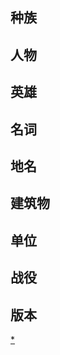 {{CGroupH|name=Warcraft|desc=魔兽系列}}<noinclude>[[Category:电子游戏公共转换组模板|{{SUBPAGENAME}}]][[Category:魔兽系列|*]]

== 种族 ==
</noinclude>
{{CItem|zh-cn:暗夜精灵;zh-hant:夜精靈;|original=Nightelf}}
{{CItem|zh-cn:地精;zh-hant:哥布林;|original=Goblin}}
{{CItem|zh-cn:天灾;zh-hant:天譴;|original=Scourge}}
{{CItem|zh-cn:娜迦;zh-hant:那迦;|original=Naga}}
{{CItem|zh-cn:燃烧军团;zh-hant:灼炎軍團;|original=Burning Legion}}
{{CItem|zh-cn:哨兵;zh-hant:鐵衛;|original=Nightelf Sentry}}
{{CItem|zh-cn:牛头人;zh-hant:戰牛族;|original=Tauren}}
{{CItem|zh-cn:巨魔;zh-hant:食人妖;|original=Troll}}
<noinclude>

== 人物 ==
</noinclude>
{{CItem|zh-cn:阿达尔;zh-hant:阿達歐;|original=A'dal}}
{{CItem|zh-cn:艾萨斯;zh-hant:埃薩;|original=Aethas}}
{{CItem|zh-cn:亚历山德罗斯;zh-hant:亞歷山卓斯;|original=Alexandros}}
{{CItem|zh-cn:阿莱克斯塔萨;zh-hant:雅立史卓莎;|original=Alextrasza}}
{{CItem|zh-cn:奥尔加隆;zh-hant:艾爾加隆;|original=Algalon}}
{{CItem|zh-cn:奥蕾莉亚;zh-hant:艾蘭里亞;|original=Alleria}}
{{CItem|zh-cn:阿纳克洛斯;zh-hant:安納克羅斯;|original=Anachronos}}
{{CItem|zh-cn:安纳斯特里亚;zh-hant:安納斯提安;|original=Anasterian}}	
{{CItem|zh-cn:安度因;zh-hant:安杜因;|original=Anduin}}
{{CItem|zh-cn:阿尔萨斯;zh-hant:阿薩斯;|original=Arthas}}
{{CItem|zh-cn:巴纳扎尔;zh-hant:巴納札爾;|original=Balnazzar}}
{{CItem|zh-cn:布罗尔·熊皮;zh-hant:布洛·熊皮;|original=Broll Bearmantle}}
{{CItem|zh-cn:巴德;zh-hant:霸德;|original=Budd}}
{{CItem|zh-cn:凯雷斯特拉兹;zh-hant:凱雷斯塔茲;|original=Caelestrasz}}
{{CItem|zh-cn:古加尔;zh-hant:丘加利;|original=Cho'gall}}
{{CItem|zh-cn:达里安;zh-hant:达瑞安;|original=Darion}}
{{CItem|zh-cn:达尔坎;zh-hant:達克汗;|original=Dar'Khan}}
{{CItem|zh-cn:毁灭之锤;zh-hant:末日鎚;|original=Doomhammer}}
{{CItem|zh-cn:德拉希尔;zh-hant:崔希爾;|original=Drathir}}
{{CItem|zh-cn:杜隆坦;zh-hant:杜洛坦;|original=Durotan}}
{{CItem|zh-cn:艾露恩;zh-hant:伊露恩;|original=Elune}}
{{CItem|zh-cn:迦拉克隆;zh-hant:葛拉克朗;|original=Galakrond}}
{{CItem|zh-cn:加尔鲁什;zh-hant:卡爾洛斯;|original=Garrosh}}
{{CItem|zh-cn:格雷迈恩;zh-hant:葛雷邁恩;|original=Greymane}}
{{CItem|zh-cn:格罗姆;zh-hant:葛羅;|original=Grom}}
{{CItem|zh-cn:格罗玛什;zh-hant:葛羅瑪許;|original=Grommash}}
{{CItem|zh-cn:格鲁尔;zh-hant:戈魯爾;|original=Gruul}}
{{CItem|zh-cn:哈杜伦;zh-hant:赫杜倫;|original=Halduron}}
{{CItem|zh-cn:哈杜伦·明翼;zh-hant:赫杜倫·亮翼;|original=Halduron Brightwing}}
{{CItem|zh-cn:海里昂;zh-hant:海萊恩;|original=Halion}}
{{CItem|zh-cn:地狱咆哮;zh-hant:地獄吼;|original=Hellscream}}
{{CItem|zh-cn:吉安娜;zh-hant:珍娜;|original=Jaina}}
{{CItem|zh-cn:迦洛德;zh-hant:亞羅德;|original=Jarod}}
{{CItem|zh-cn:乔拉德·迈斯;zh-hant:喬洛德·麥斯;|original=Jorad Mace}}
{{CItem|zh-cn:卡扎克;zh-hant:卡札克;|original=Kazzak}}
{{CItem|zh-cn:克尔苏加德;zh-hant:科爾蘇加德;|original=Kel'thuzad}}
{{CItem|zh-cn:库尔迪拉;zh-hant:寇爾提拉;|original=Koltira}}
{{CItem|zh-cn:克莱奥斯特拉兹;zh-hant:考雷斯塔茲;|original=Korialstrasz}}
{{CItem|zh-cn:克拉苏斯;zh-hant:卡薩斯;|original=Krasus}}
{{CItem|zh-cn:莉莉安•沃斯;zh-hant:莉莉安•佛斯;|original=Lilian Voss}}
{{CItem|zh-cn:洛瑟玛;zh-hant:洛索瑪;|original=Lor'themar}}
{{CItem|zh-cn:拉格什;zh-hant:洛戈許;|original=Lo'Gosh}}
{{CItem|zh-cn:玛维;zh-hant:瑪翼夫;|original=Maiev}}
{{CItem|zh-cn:玛法里奥;zh-hant:瑪法里恩;|original=Malfurion}}
{{CItem|zh-cn:梅里·冬风;zh-hant:梅里爾·冬風暴;|original=Meryl Winterstorm}}
{{CItem|zh-cn:梅瑞尔·邪风;zh-hant:梅里爾·魔風;|original=Meryl Felstorm}}
{{CItem|zh-cn:穆恩·大地之怒;zh-hant:穆恩·地怒;|original=Muln Earthfury}}
{{CItem|zh-cn:摩摩尔;zh-hant:莫爾墨;|original=Murmur}}
{{CItem|zh-cn:穆鲁;zh-hant:莫魯;|original=M'uru}}
{{CItem|zh-cn:努波顿;zh-hant:諾柏多;|original=Nobundo}}
{{CItem|zh-cn:耐奥祖;zh-hant:奈祖奧;|original=Ner'zhul}}
{{CItem|zh-cn:恩佐斯;zh-hant:恩若斯;|original=N'Zoth}}
{{CItem|zh-cn:奥格瑞姆;zh-hant:奧格林;|original=Orgrim}}
{{CItem|zh-cn:普罗德摩尔;zh-hant:普勞德摩爾;|original=Proudmoore}}
{{CItem|zh-cn:普特雷斯;zh-hant:普崔司;|original=Putress}}
{{CItem|zh-cn:雷加·大地之怒;zh-hant:雷加·地怒;|original=Rehgar Earthfury}}
{{CItem|zh-cn:罗宁;zh-hant:羅甯;|original=Rhonin}}
{{CItem|zh-cn:洛坎;zh-hant:洛克漢;|original=Rokhan}}
{{CItem|zh-cn:少昊;zh-hant:紹昊;|original=Shaohao}}
{{CItem|zh-cn:辛达苟萨;zh-hant:辛德拉苟莎;|original=Sindragosa}}
{{CItem|zh-cn:希奈丝特拉;zh-hant:赛丝特拉;|original=Sinestra}}
{{CItem|zh-cn:祝踏岗;zh-hant:塔蘭•祝;|original=Taran Zhu}}
{{CItem|zh-cn:塔隆·血魔;zh-hant:泰朗·血魔;|original=Teron Gorefiend}}
{{CItem|zh-cn:萨萨里安;zh-hant:薩沙理安;|original=Thassarian}}
{{CItem|zh-cn:萨尔;zh-hant:索爾;|original=Thrall}}
{{CItem|zh-cn:特拉格;zh-hant:塔拉格;|original=Trag}}
{{CItem|zh-cn:泰兰德;zh-hant:泰蘭妲;|original=Tyrande}}
{{CItem|zh-cn:泰蕾苟萨;zh-hant:泰洛苟莎;|original=Tyrigosa}}
{{CItem|zh-cn:乌瑟尔;zh-hant:烏瑟;|original=Uther}}
{{CItem|zh-cn:温蕾萨;zh-hant:凡蕾莎;|original=Vereesa}}
{{CItem|zh-cn:尤格-萨隆;zh-hant:尤格薩倫;|original=Yogg-Saron}}
{{CItem|zh-cn:玛诺洛斯;zh-hant:曼諾洛斯;|original=Mannoroth}}
{{CItem|zh-cn:亚煞极;zh-hant:亞煞拉懼;|original=Y'shaarj}}
{{CItem|zh-cn:瓦斯琪;zh-hant:瓦許;|original=Vashj}}
{{CItem|zh-cn:维纶;zh-hant:費倫;|original=Velen}}
<noinclude>

== 英雄 ==
</noinclude>
{{CItem|zh-cn:血魔法师;zh-hant:血法師;|original=Blood Mage}}
{{CItem|zh-cn:暗影猎手;zh-hant:暗影獵人;|original=Shadow Hunter}}
{{CItem|zh-cn:地穴领主;zh-hant:古墓之王;|original=Crypt Lord}}
{{CItem|zh-cn:守望者;zh-hant:典獄長;|original=Warden}}
{{CItem|zh-cn:娜迦海妖;zh-hant:納迦海巫;|original=Naga Sea Witch}}
{{CItem|zh-cn:熊猫酒仙;zh-hant:熊貓釀酒師;|original=Pandaren Brewmaster}}
{{CItem|zh-cn:驯兽师;zh-hant:神獸師;|original=Beastmaster}}
{{CItem|zh-cn:黑暗游侠;zh-hant:黑暗游騎兵;|original=Dark Ranger}}
{{CItem|zh-cn:深渊魔王;zh-hant:深淵魔;|original=Pit Lord}}
{{CItem|zh-cn:火焰领主;zh-hant:火焰魔君;|original=Firelord}}
{{CItem|zh-cn:恶魔猎手;zh-hant:狩魔獵人;|original=Demon Hunter}}
{{CItem|zh-cn:丛林守护者;zh-hant:森林衛士;|original=Keeper of the Grove}}
{{CItem|zh-cn:月之女祭司;zh-hant:月之祭司;|original=Priestess of the Moon}}
{{CItem|zh-cn:剑圣;zh-hant:大劍師;|original=Blademaster}}
{{CItem|zh-cn:牛头人酋长;zh-hant:戰牛酋長;|original=Tauren Chieftain}}
{{CItem|zh-cn:恐惧魔王;zh-hant:魔將;|original=Dreadlord}}
{{CItem|zh-cn:山丘之王;zh-hant:矮人山王;|original=Mountain King}}
{{CItem|zh-cn:圣骑士;zh-hant:聖武士;|original=Paladin}}
{{CItem|zh-cn:先知;zh-hant:預言家;|original=Farseer}}
<noinclude>

== 名词 ==
</noinclude>
{{CItem|zh-cn:萨满祭司;zh-hant:薩滿;|original=Shamans}}
{{CItem|zh-cn:霜之哀伤;zh-hant:嘆霜之劍;|original=Frostmourne}}
<noinclude>

== 地名 ==
</noinclude>
{{CItem|zh-cn:达拉然;zh-hant:達拉朗;|original=Dalaran}}
{{CItem|zh-cn:灰谷;zh-hant:梣谷;|original=Ashenvale}}
{{CItem|zh-cn:洛丹伦;zh-hant:羅達隆;|original=Lordaeron}}
<noinclude>

== 建筑物 ==
</noinclude>
{{CItem|zh-cn:旅店;zh-hant:旅館;|original=Innkeeper}}
{{CItem|zh-cn:城镇大厅;zh-hant:城鎮大堂;|original=Town Hall}}
{{CItem|zh-cn:神秘藏宝室;zh-hant:魔法儲藏室;|original=Arcane Vault}}
{{CItem|zh-cn:神秘之塔;zh-hant:奧術之塔;|original=Arcane Tower}}
{{CItem|zh-cn:巫毒商店;zh-hant:巫毒小屋;|original=Voodoo Lounge}}
{{CItem|zh-cn:兽族地洞;zh-hant:半獸人營帳;|original=Orc Burrow}}
{{CItem|zh-cn:古墓废墟;zh-hant:古物之墓;|original=Tomb of Relics}}
{{CItem|zh-cn:蛛网怪塔;zh-hant:蜘蛛高塔;|original=Nerubian Tower}}
{{CItem|zh-cn:奇迹古树;zh-hant:古代奇觀;|original=Ancients of Wonders}}
<noinclude>

== 单位 ==
</noinclude>
{{CItem|zh-cn:迫击炮小队;zh-hant:迫擊砲班;|original=Mortar Team}}
{{CItem|zh-cn:苦工;zh-hant:農奴;|original=Peon}}
{{CItem|zh-cn:巨魔猎头者;zh-hant:食人妖獵頭族;|original=Troll Headhunter}}
{{CItem|zh-cn:科多兽;zh-hant:可多獸;|original=Kodo Beast}}
{{CItem|zh-cn:萨满;zh-hant:巫醫;|original=Shaman}}
{{CItem|zh-cn:小精灵;zh-hant:幽光;|original=Wisp}}
{{CItem|zh-cn:女猎手;zh-hant:女獵戶;|original=Huntress}}
{{CItem|zh-cn:树妖;zh-hant:林精;|original=Dryad}}
{{CItem|zh-cn:利爪德鲁伊;zh-hant:猛爪督依德;|original=Druid of the Claw}}
{{CItem|zh-cn:猛禽德鲁伊;zh-hant:翔風督依德;|original=Druid of the Talon}}
{{CItem|zh-cn:角鹰;zh-hant:鹿鴉;|original=Hippogryph}}
{{CItem|zh-cn:奇美拉;zh-hant:雙頭獸;|original=Chimera}}
{{CItem|zh-cn:山岭巨人;zh-hant:山巨人;|original=Mountain Giant}}
{{CItem|zh-cn:精灵龙;zh-hant:妖龍;|original=Faerie Dragon}}
{{CItem|zh-cn:侍僧;zh-hant:祭司;|original=Acolyte}}
{{CItem|zh-cn:魔法破坏者;zh-hant:破魔師;|original=Spell Breaker}}
{{CItem|zh-cn:蝙蝠骑士;zh-hant:食人妖蝠騎士;|original=Troll Batrider}}
{{CItem|zh-cn:灵魂行者;zh-hant:靈行者;|original=Spirit Walker}}
{{CItem|zh-cn:十胜石雕像;zh-hant:黑曜石像;|original=Obsidian Statue}}
{{CItem|zh-cn:投刃车;zh-hant:飛刀投擲車;|original=Glaive Thrower}}
{{CItem|zh-cn:矮人火枪手;zh-hant:步槍兵;|original=Rifleman}}
{{CItem|zh-cn:女巫;zh-hant:女術士;|original=Sorceress}}
{{CItem|zh-cn:兽族步兵;zh-hant:蠻兵;|original=Grunt}}
{{CItem|zh-cn:巨魔巫医;zh-hant:巨魔醫術師;|original=Witch Doctor}}
{{CItem|zh-cn:穴居恶魔;zh-hant:古墓巨蛛;|original=Crypt Fiend}}
{{CItem|zh-cn:不死族巫师;zh-hant:死靈法師;|original=Necromancer}}
{{CItem|zh-cn:女妖;zh-hant:報喪女妖;|original=Banshee}}
{{CItem|zh-cn:绞肉车;zh-hant:血河車;|original=Meat Wagon}}
{{CItem|zh-cn:憎恶;zh-hant:肉傀儡;|original=Abomination}}
{{CItem|zh-cn:阴影;zh-hant:鬼影;|original=Shade}}
{{CItem|zh-cn:冰霜巨龙;zh-hant:寒霜翼龙;|original=Frost Wyrm}}
{{CItem|zh-cn:弩车;zh-hant:弩炮;|original=Ballista}}
<noinclude>

== 战役 ==
</noinclude>
{{CItem|zh-cn:兽族大逃亡;zh-hant:王族的出兵;|original=Exodus of the Horde}}
{{CItem|zh-cn:对梦想的追逐;zh-hant:幻影的追逐;|original=Chasing Visions}}
{{CItem|zh-cn:离开;zh-hant:出航;|original=Departures}}
{{CItem|zh-cn:洛丹伦大陆的灾难;zh-hant:羅達隆的毀滅;|original=The Scourge of Lordaeron}}
{{CItem|zh-cn:斯坦恩布莱德防御战;zh-hant:史坦布雷德防禦戰;|original=The Defense of Strahnbrad}}
{{CItem|zh-cn:黑石族的混战;zh-hant:黑石族大混戰;|original=Blackrock & Roll}}
{{CItem|zh-cn:吉安娜的会议;zh-hant:珍娜的會面;|original=Jaina's Meeting}}
{{CItem|zh-cn:灾难的创伤;zh-hant:瘟疫的蹂躏;|original=Ravages of the Plague}}
{{CItem|zh-cn:诅咒教派;zh-hant:詛咒的儀式;|original=Cult of the Damned}}
{{CItem|zh-cn:灾难的扩散;zh-hant:行進的疫軍;|original=March of the Scourge}}
{{CItem|zh-cn:王子和预言者;zh-hant:王子與先知;|original=The Prince and the Prophet}}
{{CItem|zh-cn:抉择;zh-hant:採收;|original=The Culling}}
{{CItem|zh-cn:异途;zh-hant:分歧的道路;|original=Divergent Courses}}
{{CItem|zh-cn:诺森德海岸;zh-hant:北裂境的海岸;|original=The Shores of Northrend}}
{{CItem|zh-cn:纷争;zh-hant:唱反調;|original=Dissension}}
{{CItem|zh-cn:诅咒之路;zh-hant:受詛咒的道路;|original=Path of the Damned}}
{{CItem|zh-cn:在灰烬中前行;zh-hant:在灰燼中跋涉;|original=Trudging Through the Ashes}}
{{CItem|zh-cn:死亡的觉醒;zh-hant:死者的挖掘;|original=Digging up the Dead}}
{{CItem|zh-cn:恐惧魔王的集结;zh-hant:魔將集會;|original=The Dreadlords Convene}}
{{CItem|zh-cn:深入永恒领域;zh-hant:進入永恆之地;|original=Into the Realm Eternal}}
{{CItem|zh-cn:三月之钥;zh-hant:三月鑰;|original=Key to the Three Moons}}
{{CItem|zh-cn:恐怖之潮;zh-hant:恐懼的浪潮;|original=Terror of the Tides}}
{{CItem|zh-cn:娜迦族的崛起;zh-hant:那迦的興起;|original=Rise of the Naga}}
{{CItem|zh-cn:破碎之岛;zh-hant:破碎的島嶼;|original=The Broken Isles}}
{{CItem|zh-cn:萨格拉斯之墓;zh-hant:沙吉拉斯陵墓;|original=The Tomb of Sargeras}}
{{CItem|zh-cn:背叛者的愤怒;zh-hant:叛徒的忿怒;|original=Wrath of the Betrayer}}
{{CItem|zh-cn:恩怨未了;zh-hant:未完的事情;|original=Unfinished Business}}
{{CItem|zh-cn:联盟的破裂;zh-hant:同盟的碎片;|original=Shards of the Alliance}}
{{CItem|zh-cn:玛法里奥的幻觉;zh-hant:梅爾福力安的幻像;|original=Malfurion's Vision}}
{{CItem|zh-cn:达拉然的废墟;zh-hant:達拉朗的廢墟;|original=The Ruins of Dalaran}}
{{CItem|zh-cn:兄弟情仇;zh-hant:怒風兄弟;|original=The Brothers Stormrage}}
{{CItem|zh-cn:诅咒者的遗物;zh-hant:詛咒的傳說;|original=Legacy of the Damned}}
<noinclude>

== 版本 ==
</noinclude>
{{CItem|zh-cn:黑潮; zh-hant:黑暗浪潮;|original=Tide of Darkness}}
{{CItem|zh-cn:混乱之治; zh-hant:混亂之治;|original=Reign of Chaos}}
{{CItem|zh-cn:冰封王座; zh-hant:寒冰霸權;|original=The Frozen Throne}}
{{CItem|zh-cn:重制版; zh-hant:淬鍊重生;|original=Reforged}}
{{CGroupF}}
